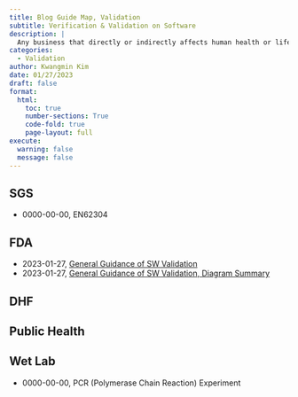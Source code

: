 ```yaml
---
title: Blog Guide Map, Validation
subtitle: Verification & Validation on Software
description: | 
  Any business that directly or indirectly affects human health or life must comply with regulations regarding inspection, testing, verification and validation. It is necessary to systematically manage and document risks by arranging regulatory policy data for the medical and IT industry. These materials are rigorous and conservative, so there are various documents for each case, but the underlying principles have the same root. In this blog, the documents that are fundamental to each area are summarized and organized. 사람의 건강이나 생명에 직 간접적으로 영향을 미치는 어떠한 비즈니스는 검사, 테스트, 검증 및 인증에 관한 규정을 준수해야한다. 의료분야와 IT 분야에 대한 규정 방침 자료를 정리하여 체계적인 위험 관리를 해야한다. 이러한 자료들은 엄격하고 보수적이어서 각 사례마다 다양한 문서들이 존재하지만 그 근본 원리는 같다. 이 블로그에서는 각 영역마다 근본이 되는 문서들을 요약 및 정리한다. 
categories:
  - Validation
author: Kwangmin Kim
date: 01/27/2023
draft: false
format: 
  html:
    toc: true
    number-sections: True
    code-fold: true
    page-layout: full
execute: 
  warning: false
  message: false
---
```


## SGS 

* 0000-00-00, EN62304

## FDA

* 2023-01-27, [General Guidance of SW Validation](../2022-12-10-FDA_sw_general_guidance/index.qmd)
* 2023-01-27, [General Guidance of SW Validation, Diagram Summary](../2023-01-27_FDA_sw_general_guidance_presentation/index.qmd)

## DHF

## Public Health

## Wet Lab 

* 0000-00-00, PCR (Polymerase Chain Reaction) Experiment

